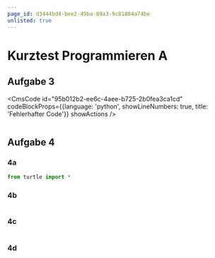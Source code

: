 ```yaml
---
page_id: d3444bd4-bee2-49ba-89a3-9c81884a74be
unlisted: true
---
```



# Kurztest Programmieren A

<Restricted id="2dbda2a8-36b5-4c9f-8cb0-b3c448bb98c4">


## Aufgabe 3

<CmsCode
    id="95b012b2-ee6c-4aee-b725-2b0fea3ca1cd"
    codeBlockProps={{language: 'python', showLineNumbers: true, title: 'Fehlerhafter Code'}}
    showActions
/>


<PermissionsPanel documentRootId="b812d1a5-0bc6-4d7e-a6fe-dc523630c494" />

```py live_py title=korrigiert.py id=b812d1a5-0bc6-4d7e-a6fe-dc523630c494 versioned
```

## Aufgabe 4

### 4a

<PermissionsPanel documentRootId="30d9756b-9595-4b64-8cea-04ee5898c6ab" />

```py live_py title=4a.py id=5ae3cf20-3ac6-43bc-bda0-80874849b32e versioned
from turtle import *
```
### 4b

<PermissionsPanel documentRootId="bff935a8-a874-4700-8c01-8c1648172cca" />

```py live_py title=4b.py id=d434bc67-1821-4239-8c3b-8234ef8c1bc0 versioned
```
### 4c

<PermissionsPanel documentRootId="548cb0cb-59fc-40e1-b08c-57fac72a57c7" />

```py live_py title=4c.py id=fd843978-4ffd-42bf-abfc-65a9f9be57e7 versioned
```

### 4d

<PermissionsPanel documentRootId="bd07ec08-db53-4379-85ea-5c38cac422f7" />

```py live_py title=4d.py id=6fcab705-b7da-4489-8b24-063d8e9e596f versioned
```

</Restricted>
